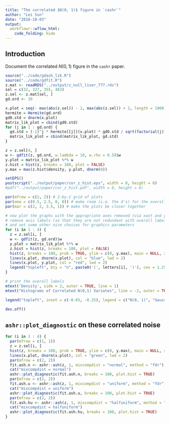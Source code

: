 ```yaml
---
title: "The correlated $N(0, 1)$ figure in `cashr`"
author: "Lei Sun"
date: "2018-10-03"
output:
  workflowr::wflow_html:
    code_folding: hide
---
```


## Introduction

Document the correlated $N(0, 1)$ figure in the `cashr` paper.

```r
source("../code/gdash_lik.R")
source("../code/gdfit.R")
z.mat <- readRDS("../output/z_null_liver_777.rds")
sel = c(32, 327, 355, 483)
z.sel <- z.mat[sel, ]
gd.ord <- 10

x.plot = seq(- max(abs(z.sel)) - 2, max(abs(z.sel)) + 2, length = 1000)
hermite = Hermite(gd.ord)
gd0.std = dnorm(x.plot)
matrix_lik_plot = cbind(gd0.std)
for (j in 1 : gd.ord) {
  gd.std = (-1)^j * hermite[[j]](x.plot) * gd0.std / sqrt(factorial(j))
  matrix_lik_plot = cbind(matrix_lik_plot, gd.std)
}

z = z.sel[4, ]
w <- gdfit(z, gd.ord, w.lambda = 10, w.rho = 0.5)$w
y.plot = matrix_lik_plot %*% w
z.hist = hist(z, breaks = 100, plot = FALSE)
y.max = max(z.hist$density, y.plot, dnorm(0))
```

```r
setEPS()
postscript("../output/paper/cor_z_hist.eps", width = 8, height = 6)
#pdf("../output/paper/cor_z_hist.pdf", width = 8, height = 6)

par(mfrow = c(2, 2)) # 2-by-2 grid of plots
par(oma = c(0.5, 2.5, 0, 0)) # make room (i.e. the 4's) for the overall x and y axis titles
par(mar = c(2, 2, 3.5, 1)) # make the plots be closer together

# now plot the graphs with the appropriate axes removed (via xaxt and yaxt),
# remove axis labels (so that they are not redundant with overall labels,
# and set some other nice choices for graphics parameters
for (i in 1 : 4) {
  z = z.sel[i, ]
  w <- gdfit(z, gd.ord)$w
  y.plot = matrix_lik_plot %*% w
  z.hist = hist(z, breaks = 100, plot = FALSE)
  hist(z, breaks = 100, prob = TRUE, ylim = c(0, y.max), main = NULL, xlab = "", xlim = range(c(abs(z.sel), -abs(z.sel))))
  lines(x.plot, dnorm(x.plot), col = "blue", lwd = 2)
  lines(x.plot, y.plot, col = "red", lwd = 2)
  legend("topleft", bty = "n", paste0('(', letters[i], ')'), cex = 1.25)
}

# print the overall labels
mtext('Density', side = 2, outer = TRUE, line = 1)
mtext("Histograms of Correlated N(0,1) Variates", line = -2, outer = TRUE)

legend("topleft", inset = c(-0.65, -0.25), legend = c("N(0, 1)", "Gaussian Derivatives"), lty = 1, lwd = 2, xpd = NA, col = c("blue", "red"), ncol = 2)

dev.off()
```

## `ashr::plot_diagnostic` on these correlated noise

```r
for (i in 1 : 4) {
  par(mfrow = c(1, 1))
  z = z.sel[i, ]
  hist(z, breaks = 100, prob = TRUE, ylim = c(0, y.max), main = NULL, xlab = "", xlim = range(c(abs(z.sel), -abs(z.sel))))
  lines(x.plot, dnorm(x.plot), col = "green", lwd = 2)
  par(mfrow = c(2, 2))
  fit.ash.n <- ashr::ash(z, 1, mixcompdist = "normal", method = "fdr")
  cat("mixcompdist = normal")
  ashr::plot_diagnostic(fit.ash.n, breaks = 100, plot.hist = TRUE)
  par(mfrow = c(2, 2))
  fit.ash.u <- ashr::ash(z, 1, mixcompdist = "uniform", method = "fdr")
  cat("mixcompdist = uniform")
  ashr::plot_diagnostic(fit.ash.u, breaks = 100, plot.hist = TRUE)
  par(mfrow = c(2, 2))
  fit.ash.hu <- ashr::ash(z, 1, mixcompdist = "halfuniform", method = "fdr")
  cat("mixcompdist = halfuniform")
  ashr::plot_diagnostic(fit.ash.hu, breaks = 100, plot.hist = TRUE)
}
```
